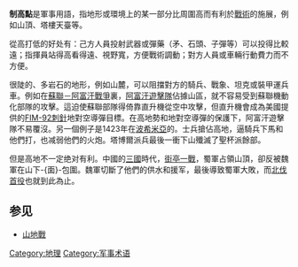 {{多個問題|
{{copyedit|time=2016-05-22T09:32:18+00:00}}
{{unreferenced|time=2016-05-22T09:28:35+00:00}}
}}
'''制高點'''是軍事用語，指地形或環境上的某一部分比周圍高而有利於[[戰術|戰術]]的施展，例如山頂、塔樓天臺等。

從高打低的好处有：己方人員投射武器或彈藥（矛、石頭、子彈等）可以投得比較遠；指揮員站得高看得遠、視野寬，方便戰術調動；對方人員或車輛行動費力而不方便。

很陡的、多岩石的地形，例如山麓，可以阻擋對方的騎兵、戰象、坦克或裝甲運兵車。例如在[[蘇聯－阿富汗戰爭|蘇聯－阿富汗戰爭]]裏，[[阿富汗|阿富汗]][[遊擊隊|遊擊隊]]佔據山區，就不容易受到蘇聯機動化部隊的攻擊。這迫使蘇聯部隊得倚靠直升機從空中攻擊，但直升機會成為美國提供的[[FIM-92刺針|FIM-92刺針]]地對空導彈目標。在高地勢和地對空導彈的保護下，阿富汗遊擊隊不易覆沒。另一個例子是1423年在[[波希米亞|波希米亞]]的{{link-en|霍里茲戰役|Battle of Hořice}}。{{link-en|塔博爾派|Taborite}}士兵搶佔高地，逼{{link-en|聖杯派|Utraquist}}騎兵下馬和他們打，也减弱他們的火炮。塔博爾派兵最後一衝下山殲滅了聖杯派餘部。

但是高地不一定绝对有利。中國的[[三國|三國]]時代，[[街亭之戰|街亭一戰]]，蜀軍占領山頂，卻反被魏軍在山下-{面}-包圍。魏軍切斷了他們的供水和援军，最後導致蜀軍大敗，而[[诸葛亮北伐#第一次北伐|北伐首役]]也就到此為止。

==参见==
* [[山地戰|山地戰]]
{{小作品}}
[[Category:地理|Category:地理]]
[[Category:军事术语|Category:军事术语]]